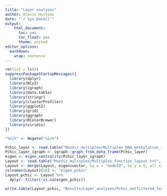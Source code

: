 ```yaml
---
title: "Layer analyses"
author: Alexis Hucteau
date: "`r Sys.Date()`"
output:
    html_document:
      toc: yes
      toc_float: yes
      theme: united
editor_options:
  markdown:
    wrap: sentence
---
```


```r
rm(list = ls())
suppressPackageStartupMessages({
  library(dplyr)
  library(RCy3)
  library(igraph)
  library(data.table)
  library(stringr)
  library(clusterProfiler)
  library(ggplot2)
  library(grid)
  library(ggraph)
  library(RColorBrewer)
  library(viridis)
})

"%ni%" <- Negate("%in%")
```


```r
Pchic_layer <- read.table("MuxViz_multiplex/Multiplex_DNA_methylation_function.edges", sep = " ", header = F)
Pchic_layer_igraph <- igraph::graph_from_data_frame(Pchic_layer)
eigen <- eigen_centrality(Pchic_layer_igraph)
Layout <- read.table("MuxViz_multiplex/Multiplex_function_layout.txt", header = T, sep = " ")
Layout <- merge(Layout, eigen$vector, by.x = "nodeID", by.y = 0, all.x = T)
colnames(Layout)[16] <- "eigen_pchic"
Layout_pchic <- Layout %>%
  dplyr::filter(!is.na(eigen_pchic))

write.table(Layout_pchic, "Results/Layer_analyses/Pchic_notfiltered_features.tsv", sep = "\t", quote=F, row.names = F)
```

